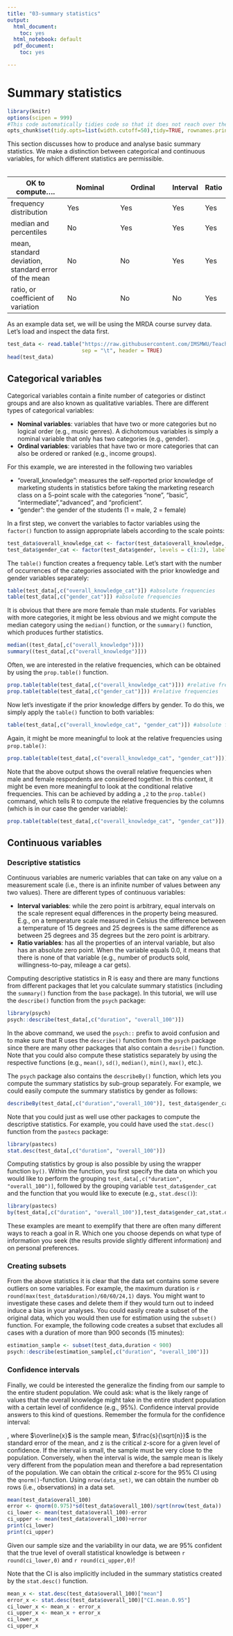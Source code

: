 ```yaml
---
title: "03-summary statistics"
output:
  html_document:
    toc: yes
  html_notebook: default
  pdf_document:
    toc: yes

---
```


# Summary statistics

```r
library(knitr)
options(scipen = 999)
#This code automatically tidies code so that it does not reach over the page
opts_chunk$set(tidy.opts=list(width.cutoff=50),tidy=TRUE, rownames.print = FALSE, rows.print = 10)
```

This section discusses how to produce and analyse basic summary statistics. We make a distinction between categorical and continuous variables, for which different statistics are permissible.
<br>
<br>

OK to compute....	 | Nominal	 | Ordinal	 | Interval	 | Ratio
------------- | ------------- | ------------- | --- | ---
frequency distribution  | Yes  | Yes  | Yes  | Yes
median and percentiles  | No  | Yes  | Yes  | Yes
mean, standard deviation, standard error of the mean | No  | No  | Yes  | Yes
ratio, or coefficient of variation  | No  | No  | No  | Yes

As an example data set, we will be using the MRDA course survey data. Let's load and inspect the data first.

```r
test_data <- read.table("https://raw.githubusercontent.com/IMSMWU/Teaching/master/MRDA2017/survey2017.dat", 
                        sep = "\t", header = TRUE)
head(test_data)
```

## Categorical variables

Categorical variables contain a finite number of categories or distinct groups and are also known as qualitative variables. There are different types of categorical variables:

* **Nominal variables**: variables that have two or more categories but no logical order (e.g., music genres). A dichotomous variables is simply a nominal variable that only has two categories (e.g., gender).
* **Ordinal variables**: variables that have two or more categories that can also be ordered or ranked (e.g., income groups).

For this example, we are interested in the following two variables

* "overall_knowledge": measures the self-reported prior knowledge of marketing students in statistics before taking the marketing research class on a 5-point scale with the categories "none", "basic", "intermediate","advanced", and "proficient".
* "gender": the gender of the students (1 = male, 2 = female)

In a first step, we convert the variables to factor variables using the ```factor()``` function to assign appropriate labels according to the scale points:

```r
test_data$overall_knowledge_cat <- factor(test_data$overall_knowledge, levels = c(1:5), labels = c("none", "basic", "intermediate","advanced","proficient"))
test_data$gender_cat <- factor(test_data$gender, levels = c(1:2), labels = c("male", "female"))
```

The ```table()``` function creates a frequency table. Let's start with the number of occurrences of the categories associated with the prior knowledge and gender variables separately:

```r
table(test_data[,c("overall_knowledge_cat")]) #absolute frequencies
table(test_data[,c("gender_cat")]) #absolute frequencies
```

It is obvious that there are more female than male students. For variables with more categories, it might be less obvious and we might compute the median category using the ```median()``` function, or the ```summary()``` function, which produces further statistics. 

```r
median((test_data[,c("overall_knowledge")]))
summary((test_data[,c("overall_knowledge")]))
```

Often, we are interested in the relative frequencies, which can be obtained by using the ```prop.table()``` function.

```r
prop.table(table(test_data[,c("overall_knowledge_cat")])) #relative frequencies
prop.table(table(test_data[,c("gender_cat")])) #relative frequencies
```

Now let's investigate if the prior knowledge differs by gender. To do this, we simply apply the ```table()``` function to both variables:

```r
table(test_data[,c("overall_knowledge_cat", "gender_cat")]) #absolute frequencies
```

Again, it might be more meaningful to look at the relative frequencies using ```prop.table()```:

```r
prop.table(table(test_data[,c("overall_knowledge_cat", "gender_cat")])) #relative frequencies
```

Note that the above output shows the overall relative frequencies when male and female respondents are considered together. In this context, it might be even more meaningful to look at the conditional relative frequencies. This can be achieved by adding a ```,2``` to the ```prop.table()``` command, which tells R to compute the relative frequencies by the columns (which is in our case the gender variable): 

```r
prop.table(table(test_data[,c("overall_knowledge_cat", "gender_cat")]), 2) #conditional relative frequencies
```

## Continuous variables

### Descriptive statistics

Continuous variables are numeric variables that can take on any value on a measurement scale (i.e., there is an infinite number of values between any two values). There are different types of continuous variables:

* **Interval variables**: while the zero point is arbitrary, equal intervals on the scale represent equal differences in the property being measured. E.g., on a temperature scale measured in Celsius the difference between a temperature of 15 degrees and  25 degrees is the same difference as between 25 degrees and 35 degrees but the zero point is arbitrary. 
* **Ratio variables**: has all the properties of an interval variable, but also has an absolute zero point. When the variable equals 0.0, it means that there is none of that variable (e.g., number of products sold, willingness-to-pay, mileage a car gets). 

Computing descriptive statistics in R is easy and there are many functions from different packages that let you calculate summary statistics (including the ```summary()``` function from the ```base``` package). In this tutorial, we will use the ```describe()``` function from the ```psych``` package:

```r
library(psych)
psych::describe(test_data[,c("duration", "overall_100")])
```

In the above command, we used the ```psych::``` prefix to avoid confusion and to make sure that R uses the ```describe()``` function from the ```psych``` package since there are many other packages that also contain a ```desribe()``` function. Note that you could also compute these statistics separately by using the respective functions (e.g., ```mean()```, ```sd()```, ```median()```, ```min()```, ```max()```, etc.). 

The ```psych``` package also contains the ```describeBy()``` function, which lets you compute the summary statistics by sub-group separately. For example, we could easily compute the summary statistics by gender as follows: 

```r
describeBy(test_data[,c("duration","overall_100")], test_data$gender_cat)
```

Note that you could just as well use other packages to compute the descriptive statistics. For example, you could have used the ```stat.desc()``` function from the ```pastecs``` package:

```r
library(pastecs)
stat.desc(test_data[,c("duration", "overall_100")])
```

Computing statistics by group is also possible by using the wrapper function ```by()```. Within the function, you first specify the data on which you would like to perform the grouping ```test_data[,c("duration", "overall_100")]```, followed by the grouping variable ```test_data$gender_cat``` and the function that you would like to execute (e.g., ```stat.desc()```):

```r
library(pastecs)
by(test_data[,c("duration", "overall_100")],test_data$gender_cat,stat.desc)
```

These examples are meant to exemplify that there are often many different ways to reach a goal in R. Which one you choose depends on what type of information you seek (the results provide slightly different information) and on personal preferences.

### Creating subsets

From the above statistics it is clear that the data set contains some severe outliers on some variables. For example, the maximum duration is `r round(max(test_data$duration)/60/60/24,1)` days. You might want to investigate these cases and delete them if they would turn out to indeed induce a bias in your analyses. You could easily create a subset of the original data, which you would then use for estimation using the ```subset()``` function. For example, the following code creates a subset that excludes all cases with a duration of more than 900 seconds (15 minutes): 

```r
estimation_sample <- subset(test_data,duration < 900)
psych::describe(estimation_sample[,c("duration", "overall_100")])
```

### Confidence intervals

Finally, we could be interested the generalize the finding from our sample to the entire student population. We could ask: what is the likely range of values that the overall knowledge might take in the entire student population with a certain level of confidence (e.g., 95%). Confidence interval provide answers to this kind of questions. Remember the formula for the confidence interval:

\begin{equation} 
\begin{split}
CI = \overline{X}\pm(z*\frac{s}{\sqrt{n}})
\end{split}
(\#eq:confidence)
\end{equation} 

, where $\overline{x}$ is the sample mean, $\frac{s}{\sqrt{n}}$ is the standard error of the mean, and z is the critical z-score for a given level of confidence. If the interval is small, the sample must be very close to the population. Conversely, when the interval is wide, the sample mean is likely very different from the population mean and therefore a bad representation of the population. We can obtain the critical z-score for the 95% CI using the ```qnorm()```-function. Using ```nrow(data_set)```, we can obtain the number ob rows (i.e., observations) in a data set. 

```r
mean(test_data$overall_100)
error <- qnorm(0.975)*sd(test_data$overall_100)/sqrt(nrow(test_data))
ci_lower <- mean(test_data$overall_100)-error
ci_upper <- mean(test_data$overall_100)+error
print(ci_lower)
print(ci_upper)
```

Given our sample size and the variability in our data, we are 95% confident that the true level of overall statistical knowledge is between `r round(ci_lower,0)` and `r round(ci_upper,0)`!

Note that the CI is also implicitly included in the summary statistics created by the ```stat.desc()``` function.  

```r
mean_x <- stat.desc(test_data$overall_100)["mean"]
error_x <- stat.desc(test_data$overall_100)["CI.mean.0.95"]
ci_lower_x <- mean_x - error_x
ci_upper_x <- mean_x + error_x
ci_lower_x
ci_upper_x
```


